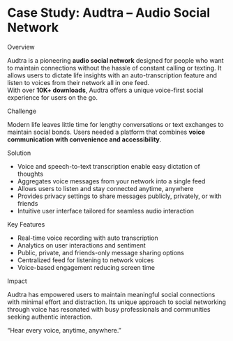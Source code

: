 
#  Case Study: <span className="text-primary">Audtra</span> – Audio Social Network


<p className="text-3xl md:text-4xl font-semibold py-4 mt-6 text-primary">
  Overview
</p>

Audtra is a pioneering **audio social network** designed for people who want to maintain 
connections without the hassle of constant calling or texting. It allows users to dictate life 
insights with an auto-transcription feature and listen to voices from their network all in one feed.  
With over **10K+ downloads**, Audtra offers a unique voice-first social experience for users on the go.

<p className="text-3xl md:text-4xl font-semibold py-4 mt-6 text-primary">
  Challenge
</p>

Modern life leaves little time for lengthy conversations or text exchanges to maintain social bonds. 
Users needed a platform that combines **voice communication with convenience and accessibility**.

<p className="text-3xl md:text-4xl font-semibold py-4 mt-6 text-primary">
  Solution
</p>

- Voice and speech-to-text transcription enable easy dictation of thoughts  
- Aggregates voice messages from your network into a single feed  
- Allows users to listen and stay connected anytime, anywhere  
- Provides privacy settings to share messages publicly, privately, or with friends  
- Intuitive user interface tailored for seamless audio interaction  

<p className="text-3xl md:text-4xl font-semibold py-4 mt-6 text-primary">
  Key Features
</p>

- Real-time voice recording with auto transcription  
- Analytics on user interactions and sentiment  
- Public, private, and friends-only message sharing options  
- Centralized feed for listening to network voices  
- Voice-based engagement reducing screen time  


<p className="text-3xl md:text-4xl font-semibold py-4 mt-6 text-primary">
  Impact
</p>

Audtra has empowered users to maintain meaningful social connections with minimal effort 
and distraction. Its unique approach to social networking through voice has resonated with 
busy professionals and communities seeking authentic interaction.

<p className="text-2xl py-6 mt-6 italic text-center text-primary">
  “Hear every voice, anytime, anywhere.”
</p>
